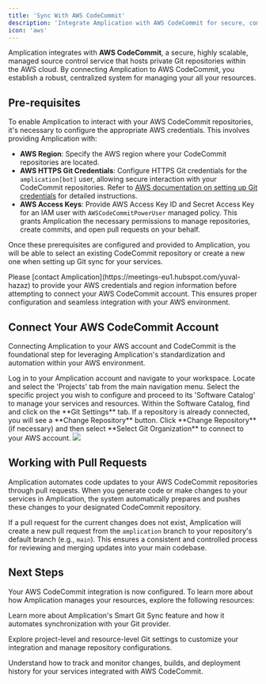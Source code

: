 ```yaml
---
title: 'Sync With AWS CodeCommit'
description: 'Integrate Amplication with AWS CodeCommit for secure, compliant, and centralized Git management of your service foundations within AWS.'
icon: 'aws'
---
```


Amplication integrates with **AWS CodeCommit**, a secure, highly scalable, managed source control service that hosts private Git repositories within the AWS cloud.
By connecting Amplication to AWS CodeCommit, you establish a robust, centralized system for managing your all your resources.

## Pre-requisites

To enable Amplication to interact with your AWS CodeCommit repositories, it's necessary to configure the appropriate AWS credentials.
This involves providing Amplication with:

- **AWS Region**: Specify the AWS region where your CodeCommit repositories are located.
- **AWS HTTPS Git Credentials**: Configure HTTPS Git credentials for the `amplication[bot]` user, allowing secure interaction with your CodeCommit repositories. Refer to [AWS documentation on setting up Git credentials](https://docs.aws.amazon.com/codecommit/latest/userguide/setting-up-gc.html) for detailed instructions.
- **AWS Access Keys**: Provide AWS Access Key ID and Secret Access Key for an IAM user with `AWSCodeCommitPowerUser` managed policy. This grants Amplication the necessary permissions to manage repositories, create commits, and open pull requests on your behalf.

Once these prerequisites are configured and provided to Amplication, you will be able to select an existing CodeCommit repository or create a new one when setting up Git sync for your services.

<Note>
Please [contact Amplication](https://meetings-eu1.hubspot.com/yuval-hazaz) to provide your AWS credentials and region information before attempting to connect your AWS CodeCommit account.
This ensures proper configuration and seamless integration with your AWS environment.
</Note>

## Connect Your AWS CodeCommit Account

Connecting Amplication to your AWS account and CodeCommit is the foundational step for leveraging Amplication's standardization and automation within your AWS environment.

<Steps>
  <Step title="Access Your Amplication Workspace">
    Log in to your Amplication account and navigate to your workspace.
  </Step>
  <Step title="Go to 'Projects' Tab">
    Locate and select the 'Projects' tab from the main navigation menu.
  </Step>
  <Step title="Choose a Project and Access 'Software Catalog'">
    Select the specific project you wish to configure and proceed to its 'Software Catalog' to manage your services and resources.
  </Step>
  <Step title="Open 'Git Settings' Tab">
    Within the Software Catalog, find and click on the **Git Settings** tab. If a repository is already connected, you will see a **Change Repository** button.
  </Step>
  <Step title="Select Git Organization">
    Click **Change Repository** (if necessary) and then select **Select Git Organization** to connect to your AWS account.
  </Step>
</Steps>

<Frame caption="Adding a GitLab organization">
  <img src="/images/day-zero/add-git-org.png" />
</Frame>

## Working with Pull Requests

Amplication automates code updates to your AWS CodeCommit repositories through pull requests.
When you generate code or make changes to your services in Amplication, the system automatically prepares and pushes these changes to your designated CodeCommit repository.

If a pull request for the current changes does not exist, Amplication will create a new pull request from the `amplication` branch to your repository's default branch (e.g., `main`).
This ensures a consistent and controlled process for reviewing and merging updates into your main codebase.

## Next Steps

Your AWS CodeCommit integration is now configured. To learn more about how Amplication manages your resources, explore the following resources:

<CardGroup cols={2}>
  <Card
    title="Smart Git Sync"
    icon="code-branch"
    iconType="solid"
    href="/day-zero/smart-git-sync">
    Learn more about Amplication's Smart Git Sync feature and how it automates synchronization with your Git provider.
  </Card>

  <Card
    title="Git Configuration Settings"
    icon="cogs"
    iconType="solid"
    href="/day-one/resource-git-setup">
    Explore project-level and resource-level Git settings to customize your integration and manage repository configurations.
  </Card>

  <Card
    title="Commits and Builds"
    icon="history"
    iconType="solid"
    href="/day-one/commits">
    Understand how to track and monitor changes, builds, and deployment history for your services integrated with AWS CodeCommit.
  </Card>
</CardGroup>
